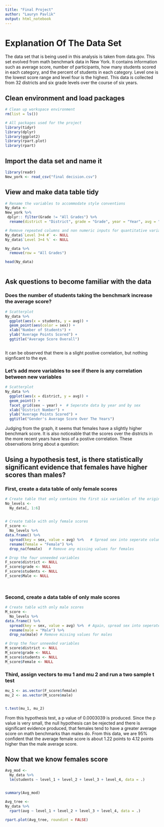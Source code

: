 ```yaml
---
title: "Final Project"
author: "Lauryn Pavlik"
output: html_notebook
---
```

# Explanation Of The Data Set
The data set that is being used in this analysis is taken from data.gov. This set evolved from math benchmark data in New York. It contains information such as average score, number of participants, how many students scored in each category, and the percent of students in each category. Level one is the lowest score range and level four is the highest. This data is collected from 32 districts and six grade levels over the course of six years. 



## Clean environment and load packages
```r
# Clean up workspace environment
rm(list = ls())

# All packages used for the project
library(tidyr)
library(dplyr)
library(ggplot2)
library(rpart.plot)
library(rpart)

```

## Import the data set and name it 
```r
library(readr)
New_york <- read_csv("final decision.csv")
```

## View and make data table tidy 
```r
# Rename the variables to accommodate style conventions
Ny_data <- 
New_york %>%
 dplyr:: filter(Grade != "All Grades") %>%
  rename(district = "District", grade = "Grade", year = "Year", avg = "Mean Scale Score", level_1 = "Level 1 #", level_1_perc = "Level 1 %", level_2 = "Level 2 #", level_2_perc = "Level 2 %", level_3 = "Level 3 #", level_3_perc = "Level 3 %", level_4 = "Level 4 #", level_4_perc = "Level 4 %", students = "Number Tested", sex = "Category")

# Remove repeated columns and non numeric inputs for quantitative variables
Ny_data$`Level 3+4 #` <- NULL
Ny_data$`Level 3+4 %` <- NULL

Ny_data %>%
  remove(row = "All Grades")

head(Ny_data)



```

## Ask questions to become familiar with the data 

### Does the number of students taking the benchmark increase the average score? 
```r
# Scatterplot 
Ny_data %>%
  ggplot(aes(x = students, y = avg)) + 
  geom_point(aes(color = sex)) +
  xlab("Number of Students") +
  ylab("Average Points Scored") +
  ggtitle("Average Score Overall")



```

It can be observed that there is a slight postive correlation, but nothing signficant to the eye. 

### Let's add more variables to see if there is any correlation between new variables  
```r
# Scatterplot
Ny_data %>% 
  ggplot(aes(x = district, y = avg)) + 
  geom_point() +
  facet_grid(sex ~ year) +  # Seperate data by year and by sex
  xlab("District Number") +
  ylab("Average Points Scored") +
  ggtitle("Gender's Average Score Over The Years")

```


Judging from the graph, it seems that females have a slightly higher benchmark score. It is also noticeable that the scores over the districts in the more recent years have less of a postive correlation. These observations bring about a question: 

## Using a hypothesis test, is there statistically significant evidence that females have higher scores than males? 

### First, create a data table of only female scores
```r
# Create table that only contains the first six variables of the original tidy table
No_levels <- 
  Ny_data[, 1:6] 

  
# Create table with only female scores
F_score <- 
  No_levels %>%
data.frame() %>%
  spread(key = sex, value = avg) %>%   # Spread sex into seperate columns
  rename(female = "Female") %>% 
  drop_na(female)   # Remove any missing values for females 

# Drop the four unneeded variables 
F_score$district <- NULL
F_score$grade <- NULL
F_score$students <- NULL
F_score$Male <- NULL




```
  
### Second, create a data table of only male scores   
```r
# Create table with only male scores
M_score <- 
  No_levels %>%
data.frame() %>%
  spread(key = sex, value = avg) %>%  # Again, spread sex into seperate columns
  rename(male = "Male") %>%
  drop_na(male) # Remove missing values for males

# Drop the four unneeded variables 
M_score$district <- NULL
M_score$grade <- NULL
M_score$students <- NULL
M_score$Female <- NULL


```

### Third, assign vectors to mu 1 and mu 2 and run a two sample t test
```r

mu_1 <- as.vector(F_score$female)
mu_2 <- as.vector(M_score$male)


t.test(mu_1, mu_2)


```
From this hypothesis test, a p value of 0.0003039 is produced. Since the p value is very small, the null hypothesis can be rejected and there is significant evidence produced, that females tend to have a greater average score on math benchmarks than males do. From this data, we are 95% confident that the average female score is about 1.22 points to 4.12 points higher than the male average score. 


## Now that we know females score 
```r

Avg_mod <-
  Ny_data %>%
  lm(students ~ level_1 + level_2 + level_3 + level_4, data = .)  


summary(Avg_mod)

```



```r

Avg_tree <- 
Ny_data %>% 
  rpart(avg ~ level_1 + level_2 + level_3 + level_4, data = .)

rpart.plot(Avg_tree, roundint = FALSE)


```




